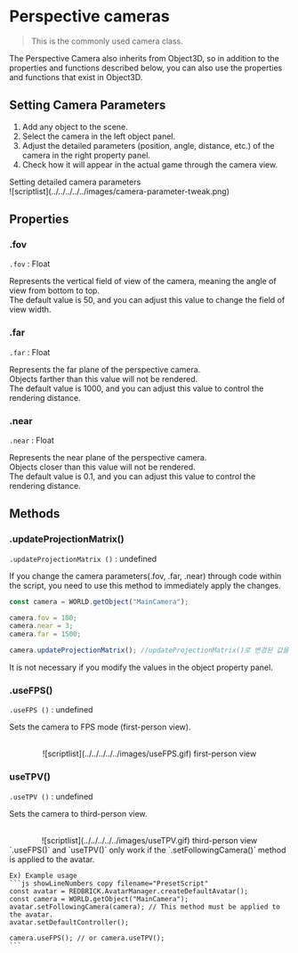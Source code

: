 
# Perspective cameras

> This is the commonly used camera class.

The Perspective Camera also inherits from Object3D, so in addition to the properties and functions described below, you can also use the properties and functions that exist in Object3D.

## Setting Camera Parameters

1. Add any object to the scene.  
2. Select the camera in the left object panel.  
3. Adjust the detailed parameters (position, angle, distance, etc.) of the camera in the right property panel.  
4. Check how it will appear in the actual game through the camera view.  

<Callout type="info">
    Setting detailed camera parameters    
    <br/>
    ![scriptlist](../../../../../images/camera-parameter-tweak.png)
</Callout>

## Properties

### .fov

`.fov` : Float

Represents the vertical field of view of the camera, meaning the angle of view from bottom to top.  
The default value is 50, and you can adjust this value to change the field of view width.

### .far

`.far` : Float

Represents the far plane of the perspective camera.  
Objects farther than this value will not be rendered.  
The default value is 1000, and you can adjust this value to control the rendering distance.

### .near

`.near` : Float

Represents the near plane of the perspective camera.  
Objects closer than this value will not be rendered.  
The default value is 0.1, and you can adjust this value to control the rendering distance.

## Methods

### .updateProjectionMatrix()

`.updateProjectionMatrix ()` : undefined

If you change the camera parameters(.fov, .far, .near) through code within the script, you need to use this method to immediately apply the changes.

```js copy filename="example"
const camera = WORLD.getObject("MainCamera");

camera.fov = 100;
camera.near = 3;
camera.far = 1500;

camera.updateProjectionMatrix(); //updateProjectionMatrix()로 변경된 값을 업데이트
```

<Callout type="warning">
    It is not necessary if you modify the values in the object property panel.  
</Callout>

### .useFPS()

`.useFPS ()` : undefined

Sets the camera to FPS mode (first-person view).  

<br/>
<center>
![scriptlist](../../../../../images/useFPS.gif) first-person view
</center>

### useTPV()

`.useTPV ()` : undefined

Sets the camera to third-person view.  

<br/>
<center>
![scriptlist](../../../../../images/useTPV.gif) third-person view
</center>

<Callout type="warning">
    `.useFPS()` and `useTPV()` only work if the `.setFollowingCamera()` method is applied to the avatar.  
    
    Ex) Example usage
    ```js showLineNumbers copy filename="PresetScript"
    const avatar = REDBRICK.AvatarManager.createDefaultAvatar();
    const camera = WORLD.getObject("MainCamera");
    avatar.setFollowingCamera(camera); // This method must be applied to the avatar.
    avatar.setDefaultController();

    camera.useFPS(); // or camera.useTPV();
    ```
</Callout>